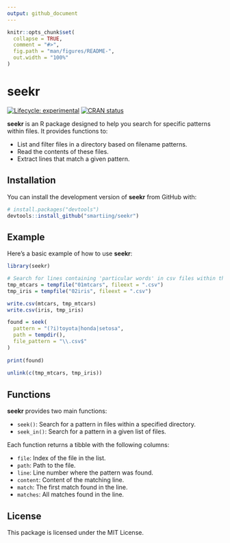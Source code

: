 ```yaml
---
output: github_document
---
```


<!-- README.md is generated from README.Rmd. Please edit that file -->

```r
knitr::opts_chunk$set(
  collapse = TRUE,
  comment = "#>",
  fig.path = "man/figures/README-",
  out.width = "100%"
)
```

# seekr

<!-- badges: start -->

[![Lifecycle:
experimental](https://img.shields.io/badge/lifecycle-experimental-orange.svg)](https://lifecycle.r-lib.org/articles/stages.html#experimental)
[![CRAN status](https://www.r-pkg.org/badges/version/seekr)](https://CRAN.R-project.org/package=seekr)

<!-- badges: end -->

**seekr** is an R package designed to help you search for specific patterns within files. It provides functions to:

- List and filter files in a directory based on filename patterns.
- Read the contents of these files.
- Extract lines that match a given pattern.

## Installation

You can install the development version of **seekr** from GitHub with:

```r
# install.packages("devtools")
devtools::install_github("smartiing/seekr")
```

## Example

Here's a basic example of how to use **seekr**:

```r
library(seekr)

# Search for lines containing 'particular words' in csv files within the specified folder
tmp_mtcars = tempfile("01mtcars", fileext = ".csv")
tmp_iris = tempfile("02iris", fileext = ".csv")

write.csv(mtcars, tmp_mtcars)
write.csv(iris, tmp_iris)

found = seek(
  pattern = "(?i)toyota|honda|setosa", 
  path = tempdir(), 
  file_pattern = "\\.csv$"
)
  
print(found)
  
unlink(c(tmp_mtcars, tmp_iris))

```

## Functions

**seekr** provides two main functions:

- `seek()`: Search for a pattern in files within a specified directory.
- `seek_in()`: Search for a pattern in a given list of files.

Each function returns a tibble with the following columns:

- `file`: Index of the file in the list.
- `path`: Path to the file.
- `line`: Line number where the pattern was found.
- `content`: Content of the matching line.
- `match`: The first match found in the line.
- `matches`: All matches found in the line.

## License

This package is licensed under the MIT License.
